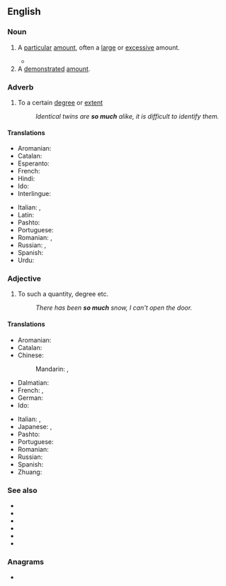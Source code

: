 ==English==

===Noun===
{{en-noun|-}}

# A [[particular]] [[amount]], often a [[large]] or [[excessive]] amount.
#: {{ux|en|How could you eat '''so much'''?}}
#: {{ux|en|There is only '''so much''' you can remember.}}
#* {{quote-book|en|year=1913|author={{w|Joseph C. Lincoln}}|chapter=13
|title=[http://openlibrary.org/works/OL5535161W Mr. Pratt's Patients]
|passage=We tiptoed into the house, up the stairs and along the hall into the room where the Professor had been spending '''so much''' of his time.}}
# A [[demonstrated]] [[amount]].
#: {{ux|en|'''"So much'''", he replied, sprinkling a small pile of the powder on the table.}}

===Adverb===
{{en-adv|-}}

# To a certain [[degree]] or [[extent]]
#: ''Identical twins are '''so much''' alike, it is difficult to identify them.''

====Translations====
{{trans-top|to a certain degree or extent}}
* Aromanian: {{t|rup|ahãntu}}
* Catalan: {{t|ca|tant}}
* Esperanto: {{t|eo|tiamaniere}}
* French: {{t+|fr|tellement}}
* Hindi: {{t+|hi|इतना|tr=itnā|sc=Deva}}
* Ido: {{t+|io|tante}}
* Interlingue: {{t|ie|talmen}}
{{trans-mid}}
* Italian: {{t|it|così tanto}}, {{t|it|a tal punto}}
* Latin: {{t+|la|tantum}}
* Pashto: {{t+|ps|دومره|tr=domra}}
* Portuguese: {{t+|pt|tão}}
* Romanian: {{t|ro|foarte mult}}, {{t+|ro|atât}}
* Russian: {{t+|ru|насто́лько}}, {{t|ru|вот сто́лько}}
* Spanish: {{t+|es|tanto|m}}
* Urdu: {{t+|ur|اتنا|tr=itnā|sc=ur-Arab}}
{{trans-bottom}}

===Adjective===
{{en-adj|-}}

# To such a quantity, degree etc.
#: ''There has been '''so much''' snow, I can't open the door.''

====Translations====
{{trans-top|to such a quantity or degree}}
* Aromanian: {{t|rup|ahãntu}}
* Catalan: {{t|ca|tant}}
* Chinese:
*: Mandarin: {{t|cmn|這麼多|sc=Hani}}, {{t|cmn|这么多|tr=zhème duō|sc=Hani}}
* Dalmatian: {{t|dlm|tuant}}
* French: {{t+|fr|tant}}, {{t+|fr|tellement}}
* German: {{t+|de|soviel}}
* Ido: {{t+|io|tanta}}
{{trans-mid}}
* Italian: {{t+|it|tanto}}, {{t|it|tot|m}}
* Japanese: {{t|ja|そんなに|tr=sonna-ni|sc=Jpan}}, {{t|ja|それほど|tr=sore-hodo|sc=Jpan}}
* Pashto: {{t+|ps|دومره|tr=domra}}
* Portuguese: {{t+|pt|tanto|m}}
* Romanian: {{t+|ro|atât}}
* Russian: {{t+|ru|сто́лько}}
* Spanish: {{t+|es|tanto|m}}
* Zhuang: {{t|za|geijlai}}
{{trans-bottom}}

===See also===
* {{l|en|so many}}
* {{l|en|so much as}}
* {{l|en|so much for}}
* {{l|en|so much so}}
* {{l|en|so much the better}}
* {{l|en|only so much}}

===Anagrams===
* {{anagrams|en|a=chmosu|hocums|smouch}}